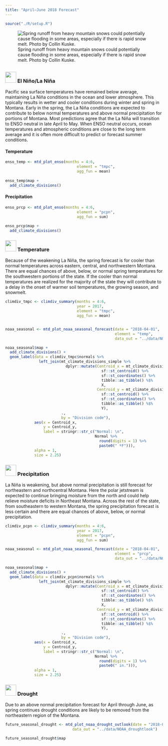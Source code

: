 ```yaml
---
title: "April–June 2018 Forecast"
---
```


```r
source("./R/setup.R")
```

![Spring runoff from heavy mountain snows could potentially cause flooding in some areas, especially if there is rapid snow melt. Photo by Collin Kuske.](./img/Collin_Kuske_flooded_field.jpg)

## {- .tabset .tabset-fade .tabset-pills}

### <img src="icons/enso.svg" width="35px"/> El Niño/La Niña {-}

Pacific sea surface temperatures have remained below average, maintaining La Niña conditions in the ocean and lower atmosphere. This typically results in wetter and cooler conditions during winter and spring in Montana. Early in the spring, the La Niña conditions are expected to contribute to below normal temperatures and above normal precipitation for portions of Montana. Most predictions agree that the La Niña will transition to ENSO neutral in late April to May. When ENSO neutral occurs, ocean temperatures and atmospheric conditions are close to the long term average and it is often more difficult to predict or forecast summer conditions.

#### Temperature {-}
```r


enso_temp <- mtd_plot_enso(months = 4:6,
                                element = "tmpc",
                                agg_fun = mean)
 
enso_temp$map +
  add_climate_divisions()
```

#### Precipitation {-}
```r

enso_prcp <- mtd_plot_enso(months = 4:6,
                                element = "pcpn",
                                agg_fun = sum)
 
enso_prcp$map +
  add_climate_divisions()
```


### <img src="icons/temperature.svg" width="35px"/> Temperature {-}

Because of the weakening La Niña, the spring forecast is for cooler than normal temperatures across eastern, central, and northwestern Montana. There are equal chances of above, below, or normal spring temperatures for the southwestern portions of the state. If the cooler than normal temperatures are realized for the majority of the state they will contribute to a delay in the onset of warmer soil temperatures, the growing season, and snowmelt.

```r

climdiv_tmpc <- climdiv_summary(months = 4:6,
                                year = 2017,
                                element = "tmpc",
                                agg_fun = mean)


noaa_seasonal <- mtd_plot_noaa_seasonal_forecast(date = "2018-04-01",
                                                 element = "temp",
                                                 data_out = "../data/NOAA_seasonal")

noaa_seasonal$map +
  add_climate_divisions() +
  geom_label(data = climdiv_tmpc$normals %>%
               left_join(mt_climate_divisions_simple %>%
                           dplyr::mutate(Centroid_x = mt_climate_divisions_simple %>%
                                           sf::st_centroid() %>%
                                           sf::st_coordinates() %>%
                                           tibble::as_tibble() %$%
                                           X,
                                         Centroid_y = mt_climate_divisions_simple %>%
                                           sf::st_centroid() %>%
                                           sf::st_coordinates() %>%
                                           tibble::as_tibble() %$%
                                           Y),
                         .,
                         by = "Division code"),
             aes(x = Centroid_x,
                 y = Centroid_y,
                 label = stringr::str_c("Normal: \n",
                                        Normal %>%
                                          round(digits = 1) %>%
                                          paste0(" ºF"))),
             alpha = 1,
             size = 2.25)

```

### <img src="icons/precipitation.svg" width="35px"/> Precipitation {-}
La Niña is weakening, but above normal precipitation is still forecast for northeastern and northcentral Montana. Here the polar jetstream is expected to continue bringing moisture from the north and could help relieve moisture deficits in Northeast Montana. Across the rest of the state, from southeastern to western Montana, the spring precipitation forecast is less certain and there are equal chances of above, below, or normal precipitation.

```r

climdiv_pcpn <- climdiv_summary(months = 4:6,
                                year = 2017,
                                element = "pcpn",
                                agg_fun = sum)

noaa_seasonal <- mtd_plot_noaa_seasonal_forecast(date = "2018-04-01",
                                                 element = "prcp",
                                                 data_out = "../data/NOAA_seasonal")

noaa_seasonal$map +
  add_climate_divisions() +
  geom_label(data = climdiv_pcpn$normals %>%
               left_join(mt_climate_divisions_simple %>%
                           dplyr::mutate(Centroid_x = mt_climate_divisions_simple %>%
                                           sf::st_centroid() %>%
                                           sf::st_coordinates() %>%
                                           tibble::as_tibble() %$%
                                           X,
                                         Centroid_y = mt_climate_divisions_simple %>%
                                           sf::st_centroid() %>%
                                           sf::st_coordinates() %>%
                                           tibble::as_tibble() %$%
                                           Y),
                         .,
                         by = "Division code"),
             aes(x = Centroid_x,
                 y = Centroid_y,
                 label = stringr::str_c("Normal: \n",
                                        Normal %>%
                                          round(digits = 1) %>%
                                          paste0(" in."))),
             alpha = 1,
             size = 2.25)

```

### <img src="icons/drought.svg" width="35px"/> Drought {-}
Due to an above normal precipitation forecast for April through June, as spring continues drought conditions are likely to be removed from the northeastern region of the Montana.

```r

future_seasonal_drought <- mtd_plot_noaa_drought_outlook(date = "2018-04-01",
                              data_out = "../data/NOAA_droughtlook")

future_seasonal_drought$map
```

